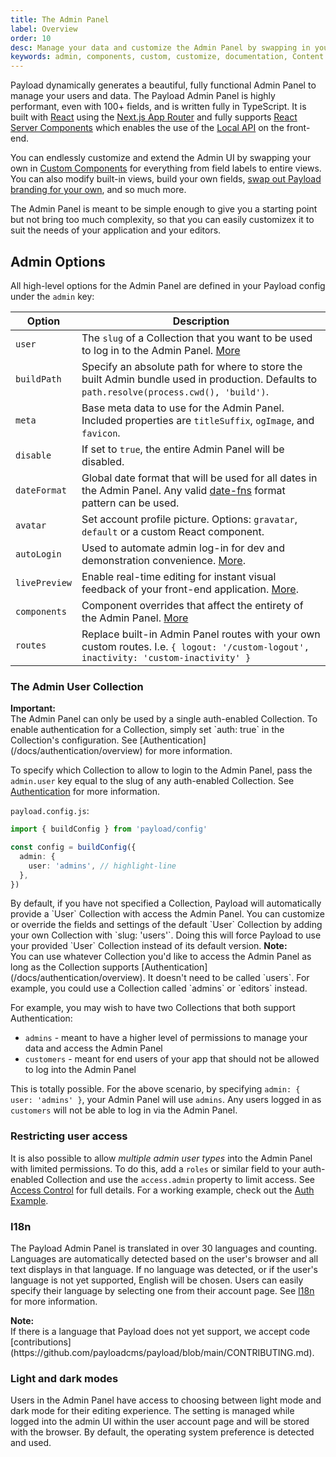 ```yaml
---
title: The Admin Panel
label: Overview
order: 10
desc: Manage your data and customize the Admin Panel by swapping in your own React components. Create, modify or remove views, fields, styles and much more.
keywords: admin, components, custom, customize, documentation, Content Management System, cms, headless, javascript, node, react, nextjs
---
```


Payload dynamically generates a beautiful, fully functional Admin Panel to manage your users and data. The Payload Admin Panel is highly performant, even with 100+ fields, and is written fully in TypeScript. It is built with [React](https://react.dev) using the [Next.js App Router](https://nextjs.org/docs/app) and fully supports [React Server Components](https://react.dev/reference/rsc/server-components) which enables the use of the [Local API](/docs/local-api/overview) on the front-end.

You can endlessly customize and extend the Admin UI by swapping your own in [Custom Components](./components) for everything from field labels to entire views. You can also modify built-in views, build your own fields, [swap out Payload branding for your own](https://payloadcms.com/blog/white-label-admin-ui), and so much more.

<Banner type="success">
  The Admin Panel is meant to be simple enough to give you a starting point but not bring too much
  complexity, so that you can easily customizex it to suit the needs of your application and your
  editors.
</Banner>

<LightDarkImage
  srcLight="https://payloadcms.com/images/docs/admin.jpg"
  srcDark="https://payloadcms.com/images/docs/admin-dark.jpg"
  alt="Admin Panel with collapsible sidebar"
  caption="Redesigned Admin Panel with a collapsible sidebar that's open by default, providing greater extensibility and enhanced horizontal real estate."
/>

## Admin Options

All high-level options for the Admin Panel are defined in your Payload config under the `admin` key:

| Option            | Description                                                                                                                                                                                                                                                                 |
| ----------------- | --------------------------------------------------------------------------------------------------------------------------------------------------------------------------------------------------------------------------------------------------------------------------- |
| `user`            | The `slug` of a Collection that you want to be used to log in to the Admin Panel. [More](/docs/admin/overview#the-admin-user-collection)                                                                                                                                   |
| `buildPath`       | Specify an absolute path for where to store the built Admin bundle used in production. Defaults to `path.resolve(process.cwd(), 'build')`.                                                                                                                            |
| `meta`            | Base meta data to use for the Admin Panel. Included properties are `titleSuffix`, `ogImage`, and `favicon`.                                                                                                                                                                 |
| `disable`         | If set to `true`, the entire Admin Panel will be disabled.                                                                                                                                                                                                                  |
| `dateFormat`      | Global date format that will be used for all dates in the Admin Panel. Any valid [date-fns](https://date-fns.org/) format pattern can be used.                                                                                                                              |
| `avatar`          | Set account profile picture. Options: `gravatar`, `default` or a custom React component.                                                                                                                                                                                    |
| `autoLogin`       | Used to automate admin log-in for dev and demonstration convenience. [More](/docs/authentication/config).                                                                                                                                                                   |
| `livePreview`     | Enable real-time editing for instant visual feedback of your front-end application. [More](/docs/live-preview/overview).                                                                                                                                                    |
| `components`      | Component overrides that affect the entirety of the Admin Panel. [More](/docs/admin/components)                                                                                                                                                                             |
| `routes`          | Replace built-in Admin Panel routes with your own custom routes. I.e. `{ logout: '/custom-logout', inactivity: 'custom-inactivity' }`                                                                                                                                       |

### The Admin User Collection

<Banner type="warning">
  <strong>Important:</strong>
  <br />
  The Admin Panel can only be used by a single auth-enabled Collection. To enable authentication for a Collection, simply set `auth: true` in the Collection's configuration. See [Authentication](/docs/authentication/overview) for more information.
</Banner>

To specify which Collection to allow to login to the Admin Panel, pass the `admin.user` key equal to the slug of any auth-enabled Collection. See [Authentication](/docs/authentication/overview) for more information.

`payload.config.js`:

```ts
import { buildConfig } from 'payload/config'

const config = buildConfig({
  admin: {
    user: 'admins', // highlight-line
  },
})
```

<Banner type="info">
  By default, if you have not specified a Collection, Payload will automatically provide a `User` Collection with access the Admin Panel. You can customize or override the fields and settings of the default `User` Collection by adding your own Collection with `slug: 'users'`. Doing this will force Payload to use your provided `User` Collection instead of its default version.
</Banner>

<Banner type="warning">
  <strong>Note:</strong>
  <br />
  You can use whatever Collection you'd like to access the Admin Panel as long as the Collection supports [Authentication](/docs/authentication/overview). It doesn't need to be called `users`. For example, you could use a Collection called `admins` or `editors` instead.
</Banner>

For example, you may wish to have two Collections that both support Authentication:

- `admins` - meant to have a higher level of permissions to manage your data and access the Admin Panel
- `customers` - meant for end users of your app that should not be allowed to log into the Admin Panel

This is totally possible. For the above scenario, by specifying `admin: { user: 'admins' }`, your Admin Panel will use `admins`. Any users logged in as `customers` will not be able to log in via the Admin Panel.

### Restricting user access

It is also possible to allow _multiple admin user types_ into the Admin Panel with limited permissions. To do this, add a `roles` or similar field to your auth-enabled Collection and use the `access.admin` property to limit access. See [Access Control](/docs/access-control/overview) for full details. For a working example, check out the [Auth Example](https://github.com/payloadcms/payload/tree/main/examples/auth/payload).

### I18n

The Payload Admin Panel is translated in over 30 languages and counting. Languages are automatically detected based on the user's browser and all text displays in that language. If no language was detected, or if the user's language is not yet supported, English will be chosen. Users can easily specify their language by selecting one from their account page. See [I18n](../configuration/i18n) for more information.

<Banner>
  <strong>Note:</strong>
  <br />
  If there is a language that Payload does not yet support, we accept code
  [contributions](https://github.com/payloadcms/payload/blob/main/CONTRIBUTING.md).
</Banner>

### Light and dark modes

Users in the Admin Panel have access to choosing between light mode and dark mode for their editing experience. The setting is managed while logged into the admin UI within the user account page and will be stored with the browser. By default, the operating system preference is detected and used.

